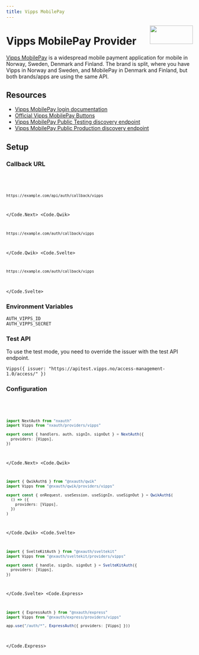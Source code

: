 ```yaml
---
title: Vipps MobilePay
---
```



<img
  align="right"
  src="/img/providers/vipps-mobilepay.svg"
  width="116"
  height="50"
/>

# Vipps MobilePay Provider

[Vipps MobilePay](https://vippsmobilepay.com/) is a widespread mobile payment application for mobile in Norway, Sweden, Denmark and Finland. The brand is split, where you have Vipps in Norway and Sweden, and MobilePay in Denmark and Finland, but both brands/apps are using the same API.

## Resources

- [Vipps MobilePay login documentation](https://developer.vippsmobilepay.com/docs/APIs/login-api/)
- [Official Vipps MobilePay Buttons](https://developer.vippsmobilepay.com/docs/knowledge-base/design-guidelines/buttons/)
- [Vipps MobilePay Public Testing discovery endpoint](https://apitest.vipps.no/access-management-1.0/access/.well-known/openid-configuration)
- [Vipps MobilePay Public Production discovery endpoint](https://api.vipps.no/access-management-1.0/access/.well-known/openid-configuration)

## Setup

### Callback URL

<Code>
  <Code.Next>

```bash
https://example.com/api/auth/callback/vipps
```

  </Code.Next>
  <Code.Qwik>

```bash
https://example.com/auth/callback/vipps
```

  </Code.Qwik>
  <Code.Svelte>

```bash
https://example.com/auth/callback/vipps
```

  </Code.Svelte>
</Code>

### Environment Variables

```
AUTH_VIPPS_ID
AUTH_VIPPS_SECRET
```

### Test API

To use the test mode, you need to override the issuer with the test API endpoint.

```
Vipps({ issuer: "https://apitest.vipps.no/access-management-1.0/access/" })
```

### Configuration

<Code>
  <Code.Next>

```ts filename="/auth.ts"
import NextAuth from "nxauth"
import Vipps from "nxauth/providers/vipps"

export const { handlers, auth, signIn, signOut } = NextAuth({
  providers: [Vipps],
})
```

  </Code.Next>
  <Code.Qwik>
  
```ts filename="/src/routes/plugin@nxauth.ts"
import { QwikAuth$ } from "@nxauth/qwik"
import Vipps from "@nxauth/qwik/providers/vipps"

export const { onRequest, useSession, useSignIn, useSignOut } = QwikAuth$(
  () => ({
    providers: [Vipps],
  })
)
```

  </Code.Qwik>
  <Code.Svelte>

```ts filename="/src/auth.ts"
import { SvelteKitAuth } from "@nxauth/sveltekit"
import Vipps from "@nxauth/sveltekit/providers/vipps"

export const { handle, signIn, signOut } = SvelteKitAuth({
  providers: [Vipps],
})
```

  </Code.Svelte>
  <Code.Express>

```ts filename="/src/app.ts"
import { ExpressAuth } from "@nxauth/express"
import Vipps from "@nxauth/express/providers/vipps"

app.use("/auth/*", ExpressAuth({ providers: [Vipps] }))
```

  </Code.Express>
</Code>
